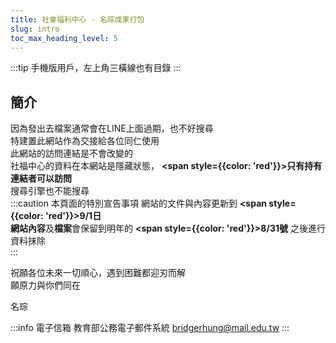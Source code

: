 ---
title: 社會福利中心 - 名琮成果打包
slug: intro
toc_max_heading_level: 5
---  



:::tip
手機版用戶，左上角三橫線也有目錄
:::

## 簡介
因為發出去檔案通常會在LINE上面過期，也不好搜尋  
特建置此網站作為交接給各位同仁使用  
此網站的訪問連結是不會改變的  
社福中心的資料在本網站是隱藏狀態， **<span style={{color: 'red'}}>只有持有連結者可以訪問</span>**  
搜尋引擎也不能搜尋  
:::caution 本頁面的特別宣告事項
網站的文件與內容更新到 **<span style={{color: 'red'}}>9/1</span>**日  
網站**內容**及**檔案**會保留到明年的 **<span style={{color: 'red'}}>8/31號</span>** 之後進行資料抹除  
:::

祝願各位未來一切順心，遇到困難都迎刃而解  
願原力與你們同在

名琮 


<DocCardList />

:::info 電子信箱 教育部公務電子郵件系統
bridgerhung@mail.edu.tw
:::